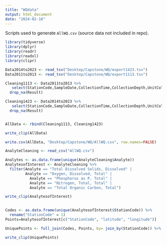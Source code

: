 ```yaml
---
title: "WQdata"
output: html_document
date: "2024-02-18"
---
```


Scripts used to generate `AllWQ.csv` (source data not included in repo).

```r
library(tidyverse)
library(dplyr)
library(readr)
library(readxl)
library(clipr)
```

```r
Data2014to2023 <- read_tsv("Desktop/Capstone/WQ/export1423.tsv")
Data2011to2013 <- read_tsv("Desktop/Capstone/WQ/export1113.tsv")

Cleaning1113 <- Data2011to2013 %>%
   select(StationCode,SampleDate,CollectionTime,CollectionDepth,UnitCollectionDepth,Analyte,Unit,Result,latitude,longitude,PositionWaterColumn,Huc12_name,Huc12_number) %>% 
  drop_na(Result)

Cleaning1423 <- Data2014to2023 %>%
   select(StationCode,SampleDate,CollectionTime,CollectionDepth,UnitCollectionDepth,Analyte,Unit,Result,latitude,longitude,PositionWaterColumn,Huc12_name,Huc12_number) %>% 
  drop_na(Result)


AllData <- rbind(Cleaning1113, Cleaning1423)

write_clip(AllData)

write.csv(AllData, "Desktop/Capstone/WQ/AllWQ.csv", row.names=FALSE)
```

```r
AnalyteCleaning <- read_csv("AllWQ.csv")

Analytes <- as.data.frame(unique(AnalyteCleaning$Analyte))
AnalytesofInterest <- AnalyteCleaning %>%
  filter(Analyte == "Total Dissolved Solids, Dissolved" |
         Analyte == "Oxygen, Dissolved, Total" |
           Analyte == "Phosphorus as P, Total" |
           Analyte == "Nitrogen, Total, Total" |
           Analyte == "Total Organic Carbon, Total")

write_clip(AnalytesofInterest)
  
```

```r
Codes <- as.data.frame(unique(AnalytesofInterest$StationCode)) %>%
  rename("StationCode" = 1)
Points=AnalytesofInterest[c("StationCode", "latitude", "longitude")]

UniquePoints <- full_join(Codes, Points, by= join_by(StationCode)) %>% distinct()

write_clip(UniquePoints)
```
